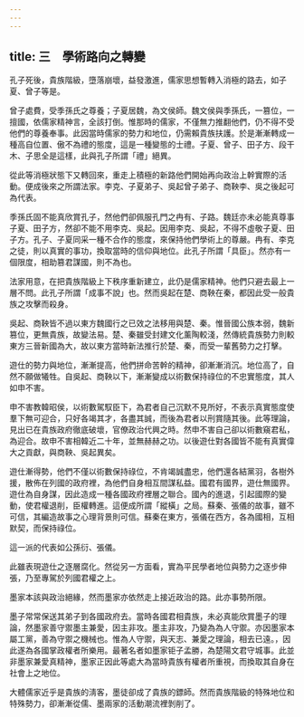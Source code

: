 ```yaml
---
---
---
```

title: 三　學術路向之轉變
---




孔子死後，貴族階級，墮落崩壞，益發激進，儒家思想暫轉入消極的路去，如子夏、曾子等是。

曾子處費，受季孫氏之尊養；子夏居魏，為文侯師。魏文侯與季孫氏，一篡位，一擅國，依儒家精神言，全該打倒。惟那時的儒家，不僅無力推翻他們，仍不得不受他們的尊養奉事。此因當時儒家的勢力和地位，仍需賴貴族扶護。於是漸漸轉成一種高自位置、傲不為禮的態度，這是一種變態的士禮。子夏、曾子、田子方、段干木、子思全是這樣，此與孔子所謂「禮」絕異。

從此等消極狀態下又轉回來，重走上積極的新路他們開始再向政治上幹實際的活動。便成後來之所謂法家。李克、子夏弟子、吳起曾子弟子、商鞅李、吳之後起可為代表。

季孫氏固不能真欣賞孔子，然他們卻佩服孔門之冉有、子路。魏廷亦未必能真尊事子夏、田子方，然卻不能不用李克、吳起。因用李克、吳起，不得不虛敬子夏、田子方。孔子、子夏同采一種不合作的態度，來保持他們學術上的尊嚴。冉有、李克之徒，則以真實的事功，換取當時的信仰與地位。此孔子所謂「具臣」。然亦有一個限度，相助篡君謀國，則不為也。

法家用意，在把貴族階級上下秩序重新建立，此仍是儒家精神。他們只避去最上一層不問。此孔子所謂「成事不說」也。然而吳起在楚、商鞅在秦，都因此受一般貴族之攻擊而殺身。

吳起、商鞅皆不過以東方魏國行之已效之法移用與楚、秦。惟晉國公族本弱，魏新篡位，更無貴族，故變法易。楚、秦雖受封建文化薰陶較淺，然傳統貴族勢力則較東方三晉新國為大，故以東方當時新法推行於楚、秦，而受一輩舊勢力之打擊。

遊仕的勢力與地位，漸漸提高，他們拼命苦幹的精神，卻漸漸消沉。地位高了，自然不願做犧牲。自吳起、商鞅以下，漸漸變成以術數保持祿位的不忠實態度，其人如申不害。

申不害教韓昭侯，以術數駕馭臣下，為君者自己沉默不見所好，不表示真實態度使羣下無可迎合，只好各竭其才，各盡其誠，而後為君者以刑賞隨其後。此等理論，見出已在貴族政府徹底破壞，官僚政治代興之時。然申不害自己卻以術數窺君私，為迎合。故申不害相韓近二十年，並無赫赫之功。以後遊仕對各國皆不能有真實偉大之貢獻，與商鞅、吳起異矣。

遊仕漸得勢，他們不僅以術數保持祿位，不肯竭誠盡忠，他們還各結黨羽，各樹外援，散佈在列國的政府裡，為他們自身相互間謀私益。國君有國界，遊仕無國界。遊仕為自身謀，因此造成一種各國政府裡層之聯合。國內的進退，引起國際的變動，使君權退削，臣權轉進。這便成所謂「縱橫」之局。蘇秦、張儀的故事，雖不可信，其編造故事之心理背景則可信。蘇秦在東方，張儀在西方，各為國相，互相默契，而保持祿位。

這一派的代表如公孫衍、張儀。

此雖表現遊仕之逐層腐化。然從另一方面看，實為平民學者地位與勢力之逐步伸張，乃至專駕於列國君權之上。

墨家本該與政治絕緣，然而墨家亦依然走上接近政治的路。此亦事勢所限。

墨子常常保送其弟子到各國政府去。當時各國君相貴族，未必真能欣賞墨子的理論，然墨家善守禦墨主兼愛，因主非攻。墨主非攻，乃變為為人守禦。亦因墨家本屬工黨，善為守禦之機械也。惟為人守禦，與天志、兼愛之理論，相去已遠。，因此遂為各國掌政權者所樂用。最著名者如墨家钜子孟勝，為楚陽文君守城事。此並非墨家兼愛真精神，墨家正因此等處大為當時貴族有權者所重視，而換取其自身在社會上之地位。

大體儒家近乎是貴族的淸客，墨徒卻成了貴族的鏢師。然而貴族階級的特殊地位和特殊勢力，卻漸漸從儒、墨兩家的活動潮流裡剝削了。